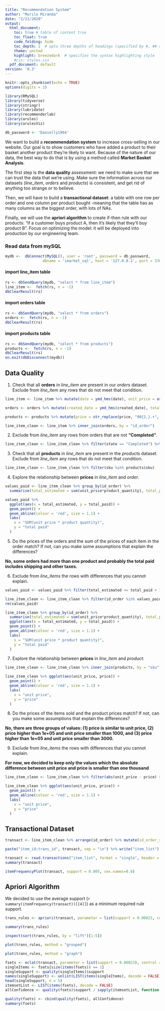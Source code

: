 ```yaml
---
title: "Recommendation System"
author: "Murilo Miranda"
date: "2/21/2020"
output:
  html_document:
    toc: true # table of content true
    toc_float: true
    code_folding: hide
    toc_depth: 2  # upto three depths of headings (specified by #, ## and ###)
    theme: united
    highlight: breezedark  # specifies the syntax highlighting style
    #css: styles.css
  pdf_document: default
version: '0.3'
---
```


```r
knitr::opts_chunk$set(echo = TRUE)
options(digits = 2)
```


```r
library(RMySQL)
library(tidyverse)
library(stringr)
library(lubridate)
library(recommenderlab)
library(arules)
library(arulesViz)
```

```r
db_password <- 'Danielly1964'
```

We want to build a **recommendation system** to increase cross-selling in our website. Our goal is to show customers who have added a product to their basket another product they’re likely to want. Because of the nature of our data, the best way to do that is by using a method called **Market Basket Analysis**.

The first step is the **data quality** assessment: we need to make sure that we can trust the data that we’re using. Make sure the information across our datasets (_line_item_, _orders_ and _products_) is consistent, and get rid of anything too strange or to believe.

Then, we will have to build a **transactional dataset**: a table with one row per order and one column per product bought -meaning that the table has as many columns as the biggest order, with lots of NAs.

Finally, we will use the **apriori algorithm** to create if-then rule with our products: “if a customer buys product A, then it’s likely that they’ll buy product B”. Focus on optimizing the model: it will be deployed into production by our engineering team. 


### Read data from mySQL
```r
mydb <-  dbConnect(MySQL(), user = 'root', password = db_password,
                 dbname = 'imarket_sql', host = '127.0.0.1', port = 3306)
```

#### import line_item table
```r
rs <- dbSendQuery(mydb, "select * from line_item")
line_item <-  fetch(rs, n = -1)
dbClearResult(rs)
```

#### import orders table
```r
rs <- dbSendQuery(mydb, "select * from orders")
orders <-  fetch(rs, n = -1)
dbClearResult(rs)
```

#### import products table
```r
rs <- dbSendQuery(mydb, "select * from products")
products <-  fetch(rs, n = -1)
dbClearResult(rs)
on.exit(dbDisconnect(mydb))
```


## Data Quality

1. Check that all **orders** in _line_item_ are present in our _orders_ dataset. Exclude from _line_item_ any rows that do not meet that condition.

```r
line_item <- line_item %>% mutate(date = ymd_hms(date), unit_price = as.numeric(gsub(",", ".", unit_price)))

orders <- orders %>% mutate(created_date = ymd_hms(created_date), total_paid = as.numeric(gsub(",", ".", total_paid)))

products <- products %>% mutate(price = str_replace(price, "90{2,}.+", "9")) %>% mutate(price = as.numeric(as.character(price)))

line_item_clean <- line_item %>% inner_join(orders, by = "id_order")
```

2. Exclude from _line_item_ any rows from orders that are not **“Completed”**.

```r
line_item_clean <- line_item_clean %>% filter(state == "Completed") %>% select(-state, -product_id)
```

3. Check that all **products** in _line_item_ are present in the _products_ dataset. Exclude from _line_item_ any rows that do not meet that condition.

```r
line_item_clean <- line_item_clean %>% filter(sku %in% products$sku)
```

4. Explore the relationship between **prices** in _line_item_ and _order_.

```r
values_paid <- line_item_clean %>% group_by(id_order) %>% 
  summarise(total_estimated = sum(unit_price*product_quantity), total_paid = mean(total_paid))

values_paid %>% 
  ggplot(aes(x = total_estimated, y = total_paid)) + 
  geom_point() + 
  geom_abline(colour = 'red', size = 1.1) +
  labs(
    x = "SUM(unit price * product quantity)",
    y = "total paid"
  )
```

5. Do the prices of the orders and the sum of the prices of each item in the order match? If not, can you make some assumptions that explain the differences?

**No, some orders had more than one product and probably the total paid includes shipping and other taxes.**

6. Exclude from _line_items_ the rows with differences that you cannot explain.

```r
values_paid <- values_paid %>% filter(total_estimated <= total_paid + 10, total_estimated >= total_paid - 10)

line_item_clean <- line_item_clean %>% filter(id_order %in% values_paid$id_order)
rm(values_paid)
```

```r
line_item_clean %>% group_by(id_order) %>% 
  summarise(total_estimated = sum(unit_price*product_quantity), total_paid = mean(total_paid)) %>% 
  ggplot(aes(x = total_estimated, y = total_paid)) + 
  geom_point() + 
  geom_abline(colour = 'red', size = 1.1) +
  labs(
    x = "SUM(unit price * product quantity)",
    y = "total paid"
  )
```

7. Explore the relationship between **prices** in _line_item_ and _product_:

```r
line_item_clean <- line_item_clean %>% inner_join(products, by = "sku")
```

```r
line_item_clean %>% ggplot(aes(unit_price, price)) + 
  geom_point() + 
  geom_abline(colour = 'red', size = 1.1) +
  labs(
    x = "unit price",
    y = "price"
  )
```

8. Do the prices of the items sold and the product prices match? If not, can you make some assumptions that explain the differences?

**No, there are three groups of values: (1) price is similar to unit price, (2) price higher than 1e+05 and unit price smaller than 1000, and (3) price higher than 1e+05 and unit price smaller than 3000.**

9. Exclude from _line_items_ the rows with differences that you cannot explain.

**For now, we decided to keep only the values which the absolute difference between unit price and price is smaller than one thousand**

```r
line_item_clean <- line_item_clean %>% filter(abs(unit_price - price) <= 1000)
```

```r
line_item_clean %>% ggplot(aes(unit_price, price)) + 
  geom_point() + 
  geom_abline(colour = 'red', size = 1.1) +
  labs(
    x = "unit price",
    y = "price"
  )
```

## Transactional Dataset

```r
transact <- line_item_clean %>% arrange(id_order) %>% mutate(id_order_sku = paste(id_order, sku, sep = ";")) %>% select(id_order_sku) %>% unlist(., use.names=FALSE) %>% paste(., collapse = "\n" )

paste("item_id;trans_id", transact, sep = "\n") %>% write("item_list")
```

```r
transact <- read.transactions("item_list", format = "single", header = TRUE, sep = ";", cols = c("item_id", "trans_id"))
summary(transact)
```

```r
itemFrequencyPlot(transact, support = 0.005, cex.names=0.8)
```

## Apriori Algorithm

We decided to use the average support (`r summary(itemFrequency(transact))[[4]]`) as a minimum required rule support.

```r
trans_rules <- apriori(transact, parameter = list(support = 0.00023, confidence = 0.25, minlen = 2)) 
```

```r
summary(trans_rules)
```

```r
inspect(sort(trans_rules, by = "lift")[1:5])
```

```r
plot(trans_rules, method = "grouped")
```

```r
plot(trans_rules, method = "graph")
```

```r
fsets <- eclat(transact, parameter = list(support = 0.00023), control = list(verbose=FALSE))
singleItems <- fsets[size(items(fsets)) == 1]
singleSupport <- quality(singleItems)$support
names(singleSupport) <- unlist(LIST(items(singleItems), decode = FALSE))
head(singleSupport, n = 5)
itemsetList <- LIST(items(fsets), decode = FALSE)
allConfidence <- quality(fsets)$support / sapply(itemsetList, function(x) max(singleSupport[as.character(x)]))

quality(fsets) <- cbind(quality(fsets), allConfidence)
summary(fsets)
```
